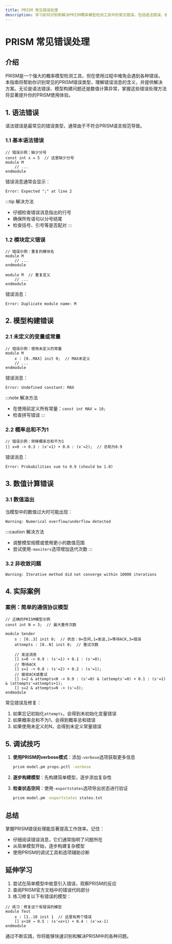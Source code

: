 ```yaml
---
title: PRISM 常见错误处理
description: 学习如何识别和解决PRISM概率模型检测工具中的常见错误，包括语法错误、模型构建问题和数值计算异常。
---
```


# PRISM 常见错误处理

## 介绍

PRISM是一个强大的概率模型检测工具，但在使用过程中难免会遇到各种错误。本指南将帮助你识别常见的PRISM错误类型，理解错误消息的含义，并提供解决方案。无论是语法错误、模型构建问题还是数值计算异常，掌握这些错误处理方法将显著提升你的PRISM使用体验。

## 1. 语法错误

语法错误是最常见的错误类型，通常由于不符合PRISM语言规范导致。

### 1.1 基本语法错误

```prism
// 错误示例：缺少分号
const int x = 5  // 这里缺少分号
module M
    // ...
endmodule
```

错误消息通常会显示：
```
Error: Expected ";" at line 2
```

:::tip 解决方法
- 仔细检查错误消息指出的行号
- 确保所有语句以分号结尾
- 检查括号、引号等是否配对
:::

### 1.2 模块定义错误

```prism
// 错误示例：重复的模块名
module M
    // ...
endmodule

module M  // 重复定义
    // ...
endmodule
```

错误消息：
```
Error: Duplicate module name: M
```

## 2. 模型构建错误

### 2.1 未定义的变量或常量

```prism
// 错误示例：使用未定义的常量
module M
    x : [0..MAX] init 0;  // MAX未定义
    // ...
endmodule
```

错误消息：
```
Error: Undefined constant: MAX
```

:::note 解决方法
- 在使用前定义所有常量：`const int MAX = 10;`
- 检查拼写错误
:::

### 2.2 概率总和不为1

```prism
// 错误示例：转移概率总和不为1
[] x=0 -> 0.3 : (x'=1) + 0.6 : (x'=2);  // 总和为0.9
```

错误消息：
```
Error: Probabilities sum to 0.9 (should be 1.0)
```

## 3. 数值计算错误

### 3.1 数值溢出

当模型中的数值过大时可能出现：

```
Warning: Numerical overflow/underflow detected
```

:::caution 解决方法
- 调整模型规模或使用更小的数值范围
- 尝试使用`-maxiters`选项增加迭代次数
:::

### 3.2 非收敛问题

```
Warning: Iterative method did not converge within 10000 iterations
```

## 4. 实际案例

### 案例：简单的通信协议模型

```prism
// 正确的PRISM模型示例
const int N = 3;  // 最大重传次数

module Sender
    s : [0..3] init 0;  // 状态：0=空闲,1=发送,2=等待ACK,3=错误
    attempts : [0..N] init 0;  // 重试次数
    
    // 发送消息
    [] s=0 -> 0.9 : (s'=1) + 0.1 : (s'=0);
    // 等待ACK
    [] s=1 -> 0.8 : (s'=2) + 0.2 : (s'=1);
    // 接收ACK或重试
    [] s=2 & attempts<N -> 0.9 : (s'=0) & (attempts'=0) + 0.1 : (s'=1) & (attempts'=attempts+1);
    [] s=2 & attempts=N -> (s'=3);
endmodule
```

常见错误及修复：
1. 如果忘记初始化`attempts`，会得到未初始化变量错误
2. 如果概率总和不为1，会得到概率总和错误
3. 如果使用未定义的N，会得到未定义常量错误

## 5. 调试技巧

1. **使用PRISM的verbose模式**：添加`-verbose`选项获取更多信息
   ```bash
   prism model.pm props.pctl -verbose
   ```

2. **逐步构建模型**：先构建简单模型，逐步添加复杂性

3. **检查状态空间**：使用`-exportstates`选项导出状态进行验证
   ```bash
   prism model.pm -exportstates states.txt
   ```

## 总结

掌握PRISM错误处理能显著提高工作效率。记住：

- 仔细阅读错误消息，它们通常指明了问题所在
- 从简单模型开始，逐步构建复杂模型
- 使用PRISM的调试工具和选项辅助诊断

## 延伸学习

1. 尝试在简单模型中故意引入错误，观察PRISM的反应
2. 查阅PRISM官方文档中的错误代码部分
3. 练习修复以下有错误的模型：

```prism
// 练习：修复这个有错误的模型
module Test
    x : [1..10 init 1  // 这里有两个错误
    [] x<10 → 0.5 : (x'=x+1) + 0.4 : (x'=x-1)
endmodule
```

通过不断实践，你将能够快速识别和解决PRISM中的各种问题。